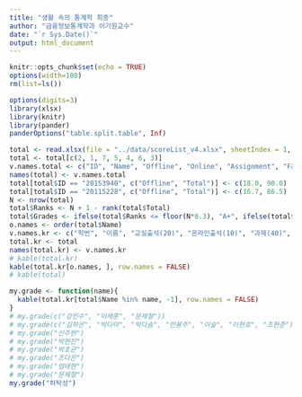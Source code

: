 ```yaml
---
title: "생활 속의 통계학 최종"
author: "금융정보통계학과 이기원교수"
date: "`r Sys.Date()`"
output: html_document
---
```


```r
knitr::opts_chunk$set(echo = TRUE)
options(width=180)
rm(list=ls())
```

```r
options(digits=3)
library(xlsx)
library(knitr)
library(pander)
panderOptions("table.split.table", Inf)
```


<!--### Total Scores-->

```r
total <- read.xlsx(file = "../data/scoreList_v4.xlsx", sheetIndex = 1, rowIndex = 3:98, colIndex = 2:8, colClasses = c(rep("character", 2), rep("numeric", 5)), header = TRUE)
total <- total[c(2, 1, 7, 5, 4, 6, 3)]
v.names.total <- c("ID", "Name", "Offline", "Online", "Assignment", "Facebook", "Total")
names(total) <- v.names.total
total[total$ID == "20153940", c("Offline", "Total")] <- c(18.0, 90.0)
total[total$ID == "20115228", c("Offline", "Total")] <- c(16.7, 86.5)
N <- nrow(total)
total$Ranks <- N + 1 - rank(total$Total)
total$Grades <- ifelse(total$Ranks <= floor(N*0.3), "A+", ifelse(total$Ranks <= floor(N*0.6), "B+", "C+"))
o.names <- order(total$Name)
v.names.kr <- c("학번", "이름", "교실출석(20)", "온라인출석(10)", "과제(40)", "페이스북댓글(30)", "총점(100)", "순위(95명중)", "학점")
total.kr <- total
names(total.kr) <- v.names.kr
# kable(total.kr)
kable(total.kr[o.names, ], row.names = FALSE)
# kable(total)
```

<P style = "page-break-before:always">

```r
my.grade <- function(name){
  kable(total.kr[total$Name %in% name, -1], row.names = FALSE)
}
# my.grade(c("강민수", "이재훈", "문제철"))
# my.grade(c("김하은", "박다미", "박다솜", "안용주", "이슬", "이현호", "조현준"))
# my.grade("신주현")
# my.grade("박현진")
# my.grade("박호균")
# my.grade("조다은")
# my.grade("엄태현")
# my.grade("문제철")
my.grade("허탁성")
```


<!--### Save Data

```r
save.image(file = "../R/final_data.rda")
```

-->
               